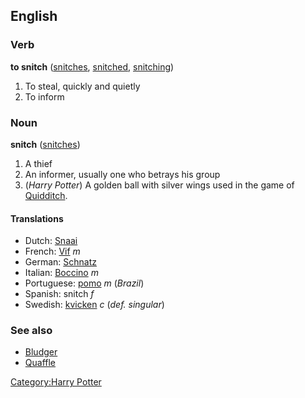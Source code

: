 ==English==
===Verb===
'''to snitch''' ([[snitches]], [[snitched]], [[snitching]])

# To steal, quickly and quietly 
# To inform

===Noun===
'''snitch''' ([[snitches]])

# A thief
# An informer, usually one who betrays his group
# (''Harry Potter'') A golden ball with silver wings used in the game of [[Quidditch]].

====Translations====
*Dutch: [[Snaai]]<!-- gender? -->
*French: [[Vif]] ''m''
*German: [[Schnatz]]<!-- gender? -->
*Italian: [[Boccino]] ''m''
*Portuguese: [[pomo]] ''m'' (''Brazil'')
*Spanish: snitch ''f''
*Swedish: [[kvicken]] ''c'' (''def. singular'')

===See also===
*[[Bludger]]
*[[Quaffle]]

[[Category:Harry Potter]]